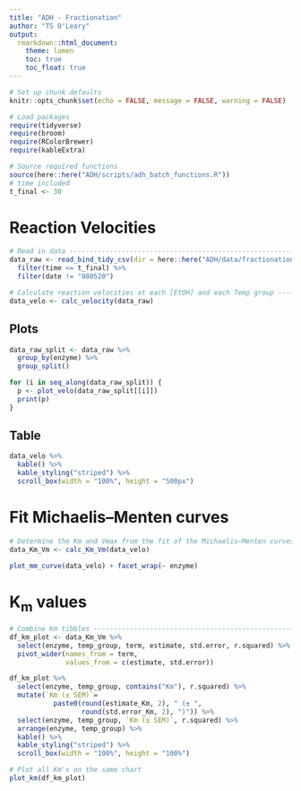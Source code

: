 ```yaml
---
title: "ADH - Fractionation"
author: "TS O'Leary"
output:
  rmarkdown::html_document:
    theme: lumen
    toc: true
    toc_float: true
---
```


```r
# Set up chunk defaults
knitr::opts_chunk$set(echo = FALSE, message = FALSE, warning = FALSE)

# Load packages
require(tidyverse)
require(broom)
require(RColorBrewer)
require(kableExtra)

# Source required functions
source(here::here("ADH/scripts/adh_batch_functions.R"))
# time included 
t_final <- 30
```

# Reaction Velocities

```r
# Read in data -----------------------------------------------------------------
data_raw <- read_bind_tidy_csv(dir = here::here("ADH/data/fractionation")) %>%
  filter(time <= t_final) %>%
  filter(date != "080520")
```

```r
# Calculate reaction velocities at each [EtOH] and each Temp group -------------
data_velo <- calc_velocity(data_raw)
```

## Plots
```r
data_raw_split <- data_raw %>% 
  group_by(enzyme) %>% 
  group_split()

for (i in seq_along(data_raw_split)) {
  p <- plot_velo(data_raw_split[[i]])
  print(p)
}
```

## Table
```r
data_velo %>%
  kable() %>%
  kable_styling("striped") %>%
  scroll_box(width = "100%", height = "500px")
```

# Fit Michaelis–Menten curves

```r
# Determine the Km and Vmax from the fit of the Michaelis–Menten curves --------
data_Km_Vm <- calc_Km_Vm(data_velo)
```


```r
plot_mm_curve(data_velo) + facet_wrap(~ enzyme)
```

# K<sub>m</sub> values

```r
# Combine Km tibbles -----------------------------------------------------------
df_km_plot <- data_Km_Vm %>%
  select(enzyme, temp_group, term, estimate, std.error, r.squared) %>%
  pivot_wider(names_from = term, 
              values_from = c(estimate, std.error))

df_km_plot %>%
  select(enzyme, temp_group, contains("Km"), r.squared) %>%
  mutate(`Km (± SEM)`= 
           paste0(round(estimate_Km, 2), " (± ", 
                  round(std.error_Km, 2), ")")) %>%
  select(enzyme, temp_group, `Km (± SEM)`, r.squared) %>%
  arrange(enzyme, temp_group) %>%
  kable() %>%
  kable_styling("striped") %>%
  scroll_box(width = "100%", height = "100%")

# Plot all Km's on the same chart
plot_km(df_km_plot)
```
